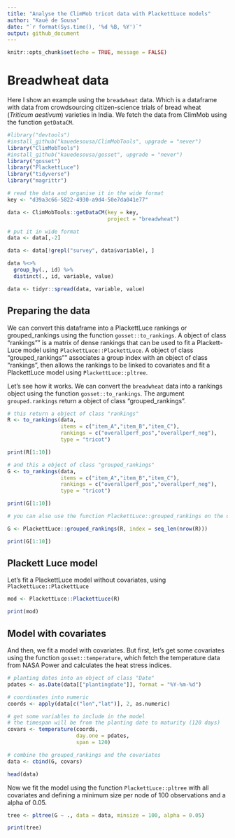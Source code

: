 ```yaml
---
title: "Analyse the ClimMob tricot data with PlackettLuce models"
author: "Kauê de Sousa"
date: "`r format(Sys.time(), '%d %B, %Y')`"
output: github_document
---
```


```r
knitr::opts_chunk$set(echo = TRUE, message = FALSE)
```

# Breadwheat data

Here I show an example using the `breadwheat` data. Which is a dataframe with data from crowdsourcing citizen-science trials of bread wheat (*Triticum aestivum*) varieties in India. We fetch the data from ClimMob using the function `getDataCM`.

```r
#library("devtools")
#install_github("kauedesousa/ClimMobTools", upgrade = "never")
library("ClimMobTools")
#install_github("kauedesousa/gosset", upgrade = "never")
library("gosset")
library("PlackettLuce")
library("tidyverse")
library("magrittr")

# read the data and organise it in the wide format
key <- "d39a3c66-5822-4930-a9d4-50e7da041e77"

data <- ClimMobTools::getDataCM(key = key, 
                                project = "breadwheat")

# put it in wide format
data <- data[,-2]

data <- data[!grepl("survey", data$variable), ]

data %<>%
  group_by(., id) %>%
  distinct(., id, variable, value)

data <- tidyr::spread(data, variable, value)

```

## Preparing the data

We can convert this dataframe into a PlackettLuce rankings or grouped_rankings using the function `gosset::to_rankings`. A object of class "rankings"" is a matrix of dense rankings that can be used to fit a Plackett-Luce model using `PlackettLuce::PlackettLuce`. A object of class "grouped_rankings"" associates a group index with an object of class "rankings", then allows the rankings to be linked to covariates and fit a PlackettLuce model using `PlackettLuce::pltree`. 

Let's see how it works. We can convert the `breadwheat` data into a rankings object using the function `gosset::to_rankings`. The argument `grouped.rankings` return a object of class "grouped_rankings".

```r
# this return a object of class "rankings"
R <- to_rankings(data, 
                 items = c("item_A","item_B","item_C"), 
                 rankings = c("overallperf_pos","overallperf_neg"),
                 type = "tricot")

print(R[1:10])

# and this a object of class "grouped_rankings"
G <- to_rankings(data, 
                 items = c("item_A","item_B","item_C"), 
                 rankings = c("overallperf_pos","overallperf_neg"),
                 type = "tricot")

print(G[1:10])

# you can also use the function PlackettLuce::grouped_rankings on the object R

G <- PlackettLuce::grouped_rankings(R, index = seq_len(nrow(R)))

print(G[1:10])

```

## Plackett Luce model
Let's fit a PlackettLuce model without covariates, using `PlackettLuce::PlackettLuce`

```r
mod <- PlackettLuce::PlackettLuce(R)

print(mod)

```

## Model with covariates

And then, we fit a model with covariates. But first, let's get some covariates using the function `gosset::temperature`, which fetch the temperature data from NASA Power and calculates the heat stress indices.

```r
# planting dates into an object of class "Date"
pdates <- as.Date(data[["plantingdate"]], format = "%Y-%m-%d")

# coordinates into numeric
coords <- apply(data[c("lon","lat")], 2, as.numeric)

# get some variables to include in the model
# the timespan will be from the planting date to maturity (120 days)
covars <- temperature(coords, 
                      day.one = pdates, 
                      span = 120)

# combine the grouped_rankings and the covariates
data <- cbind(G, covars)

head(data)

```


Now we fit the model using the function `PlackettLuce::pltree` with all covariates and defining a minimum size per node of 100 observations and a alpha of 0.05.

```r
tree <- pltree(G ~ ., data = data, minsize = 100, alpha = 0.05)

print(tree)

```
